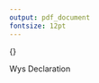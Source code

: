 ---
output: pdf_document
fontsize: 12pt
---

\Large {\bf Declaration}

\normalsize

Wys Declaration